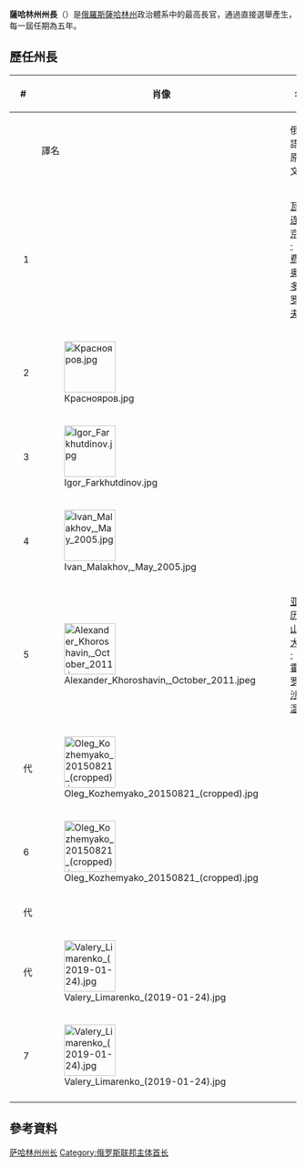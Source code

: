 {{Infobox official post
| post = 州长
| body = 萨哈林州
| insignia = Sakhalin Oblast Coat of Arms.svg
| insigniacaption = 
| image = Valery Limarenko (2019-01-24).jpg
| incumbent = {{link-ru|瓦列里·伊戈列维奇·利马连科|Лимаренко, Валерий Игоревич|瓦列里·利马连科}}
| incumbentsince = 2018年12月7日
| appointer       = [[直接選舉|直接選舉]]
| residence       = 俄羅斯[[萨哈林州|萨哈林州]][[南萨哈林斯克|南萨哈林斯克]]共产主义者大街32号
| seat            = 
| deputy          = 
|constituting_instrument = 
| termlength = 5年
| formation = 1991年
| first = {{link-ru|瓦连京·彼德罗维奇·费奥多罗夫|Фёдоров, Валентин Петрович|瓦连京·费奥多罗夫}}
}}
'''薩哈林州州長'''（{{lang-ru|Губернатор Сахалинской области}}）是[[俄羅斯|俄羅斯]][[薩哈林州|薩哈林州]]政治體系中的最高長官，通過直接選舉產生，每一屆任期為五年。

==歷任州長==
{| class="wikitable" style="margin-bottom: 10px;"
! colspan="2"|# 
! rowspan="2"|肖像
! colspan="2"|名字
! colspan="2"|任期
! rowspan="2"|政黨
|-
!
!
! 譯名
! 俄語原文
! 就職 
! 離職 
|-
| style="background:{{Party meta/color/無黨籍}};"|
| 1
| 
| [[瓦连京·彼得罗维奇·费奥多罗夫|瓦连京·费奥多罗夫]]
| {{lang|ru|Валентин Фёдоров}}
| 1991年10月8日
| 1993年4月8日
| [[無黨籍|無黨籍]]
|-
| style="background:{{Party meta/color/無黨籍}};"|
| 2
| [[File:Краснояров.jpg|90px]] 
| {{link-ru|叶夫根尼·阿列克谢耶维奇·克拉斯诺亚罗夫|Краснояров, Евгений Алексеевич|叶夫根尼·克拉斯诺亚罗夫}}
| {{lang|ru|Евгений Краснояров}}
| 1993年4月8日
| 1995年4月24日
| [[無黨籍|無黨籍]]
|-
| style="background:{{Party meta/color/無黨籍}};"|
| 3
| [[File:Igor_Farkhutdinov.jpg|90px]] 
| {{link-en|伊戈尔·帕夫洛维奇·法尔胡季诺夫|Igor Farkhutdinov|伊戈尔·法尔胡季诺夫}}
| {{lang|ru|Игорь Фархутдинов}}
| 1995年4月24日
| 2003年8月20日
| [[無黨籍|無黨籍]]
|-
| style="background:{{Party meta/color/統一俄羅斯黨}};"|
| 4
| [[File:Ivan_Malakhov,_May_2005.jpg|90px]] 
| {{link-en|伊万·帕夫洛维奇·马拉霍夫|Ivan Malakhov|伊万·马拉霍夫}}
| {{lang|ru|Иван Малахов}}
| 2003年8月20日
| 2007年8月7日
| [[統一俄羅斯|統一俄羅斯]]
|-
| style="background:{{Party meta/color/統一俄羅斯黨}};"|
| 5
| [[File:Alexander_Khoroshavin,_October_2011.jpeg|90px]] 
| [[亚历山大·瓦季莫维奇·霍罗沙温|亚历山大·霍罗沙温]]
| {{lang|ru|Александр Хорошавин}}
| 2007年8月7日
| 2015年3月25日
| [[統一俄羅斯|統一俄羅斯]]
|- bgcolor="#E6E6AA"
| style="background:{{Party meta/color/統一俄羅斯黨}};"|
| 代
| [[File:Oleg_Kozhemyako_20150821_(cropped).jpg|90px]] 
| {{link-en|奥列格·尼古拉耶维奇·科热米亚科|Oleg Kozhemyako|奥列格·科热米亚科}}
| {{lang|ru|Олег Кожемяко}}
| 2015年3月25日
| 2015年9月13日
| [[統一俄羅斯|統一俄羅斯]]
|- 
| style="background:{{Party meta/color/統一俄羅斯黨}};"|
| 6
| [[File:Oleg_Kozhemyako_20150821_(cropped).jpg|90px]] 
| {{link-en|奥列格·尼古拉耶维奇·科热米亚科|Oleg Kozhemyako|奥列格·科热米亚科}}
| {{lang|ru|Олег Кожемяко}}
| 2015年9月13日
| 2018年9月26日
| [[統一俄羅斯|統一俄羅斯]]
|- bgcolor="#E6E6AA"
| style="background:{{Party meta/color/統一俄羅斯黨}};"|
| 代
| 
| {{link-ru|薇拉·格奥尔基耶娃·谢尔比娜|Щербина, Вера Георгиевна|薇拉·谢尔比娜}}
| {{lang|ru|Вера Щербина}}
| 2018年9月27日
| 2018年12月7日
| [[統一俄羅斯|統一俄羅斯]]
|- bgcolor="#E6E6AA" 
| style="background:{{Party meta/color/無黨籍}};"|
| 代
| [[File:Valery_Limarenko_(2019-01-24).jpg|90px]] 
| {{link-ru|瓦列里·伊戈列维奇·利马连科|Лимаренко, Валерий Игоревич|瓦列里·利马连科}}
| {{lang|ru|Валерий Лимаренко}}
| 2018年12月7日
| 2019年9月12日
| [[無黨籍|無黨籍]]
|-
| style="background:{{Party meta/color/無黨籍}};"|
| 7
| [[File:Valery_Limarenko_(2019-01-24).jpg|90px]] 
| {{link-ru|瓦列里·伊戈列维奇·利马连科|Лимаренко, Валерий Игоревич|瓦列里·利马连科}}
| {{lang|ru|Валерий Лимаренко}}
| 2019年9月12日
| ''现任''
| [[無黨籍|無黨籍]]
|-
|}

==參考資料==
{{reflist}}

{{俄罗斯联邦主体首长}}
[[Category:萨哈林州州长|]]
[[Category:俄罗斯联邦主体首长|Category:俄罗斯联邦主体首长]]